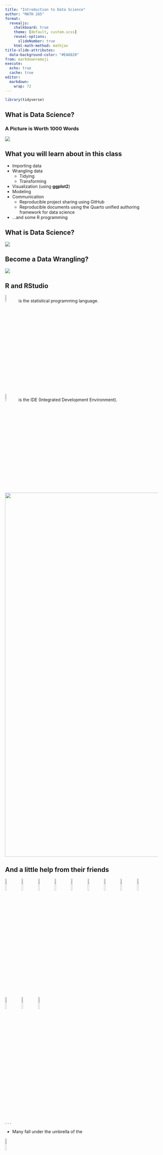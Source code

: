 ```yaml
---
title: "Introduction to Data Science"
author: "MATH 265"
format:
  revealjs:
    chalkboard: true
    theme: [default, custom.scss]
    reveal-options:
      slideNumber: true
    html-math-method: mathjax
title-slide-attributes:
  data-background-color: "#EA6820"
from: markdown+emoji
execute:
  echo: true
  cache: true
editor: 
  markdown: 
    wrap: 72
---
```


```r
library(tidyverse)
```

## What is Data Science?

### A Picture is Worth 1000 Words

![](https://r4ds.hadley.nz/diagrams/data-science/base.png){fig-align="center"}

## What you will learn about in this class {.smaller}

::: incremental
-   Importing data
-   Wrangling data
    -   Tidying
    -   Transforming
-   Visualization (using **ggplot2**)
-   Modeling
-   Communication
    -   Reproducible project sharing using GitHub
    -   Reproducible documents using the Quarto unified authoring
        framework for data science
-   ...and some R programming
:::

## What is Data Science?

![](figs/Intro_to_Math265/r4ds_diagram_overlay.png)

## Become a Data Wrangling?

![](figs/Intro_to_Math265/data_wrangler.png){fig-align="center"}

## R and RStudio

![](figs/Intro_to_Math265/stickers/R_logo.svg.png){width="8%"} is the
statistical programming language.

![](figs/Intro_to_Math265/stickers/RStudio.png){width="8%"} is the IDE
(Integrated Development Environment).

![](figs/Intro_to_Math265/engine-dashboard.png){fig-align="center"
width="1200"}

## And a little help from their friends

![](figs/Intro_to_Math265/stickers/forcats.png){width="10%"}
![](figs/Intro_to_Math265/stickers/ggplot2.png){width="10%"}
![](figs/Intro_to_Math265/stickers/knitr.png){width="10%"}
![](figs/Intro_to_Math265/stickers/lubridate.png){width="10%"}
![](figs/Intro_to_Math265/stickers/pipe.png){width="10%"}
![](figs/Intro_to_Math265/stickers/purrr.png){width="10%"}
![](figs/Intro_to_Math265/stickers/readr.png){width="10%"}
![](figs/Intro_to_Math265/stickers/rvest.png){width="10%"}
![](figs/Intro_to_Math265/stickers/shiny.png){width="10%"}
![](figs/Intro_to_Math265/stickers/stringr.png){width="10%"}
![](figs/Intro_to_Math265/stickers/tibble.png){width="10%"}
![](figs/Intro_to_Math265/stickers/tidyr.png){width="10%"}

. . .

-   Many fall under the umbrella of the

![](figs/Intro_to_Math265/stickers/tidyverse.png){fig-align="center"
width="10%"}

## What you will not learn in this class

::: incremental
-   Python and other languages\
-   Techniques for Big Data\
-   Machine Learning\
-   Statistical inference (confidence intervals and tests of
    significance)
:::

## What you also will not learn in this class

::: incremental
-   Base graphics in R (only used a little here)

-   The **mosaic** package

-   **ggformula** syntax for graphics (as used in MATH 260)
:::

# Version Control and Collaboration {background-color="#FAD9C7"}



## You already know a little about version control if you've used ...

-   Google drive

-   Dropbox

-   Microsoft Word with Track Changes

-   Other services with "version history"

## Git and GitHub {.smaller}

::::: columns
::: {.column width="50%"}
![](img/git-logo.png){width="25%"}

-   Git is a version control system

    -   Like “Track Changes” features from Microsoft Word, on steroids

-   It's not the only version control system, but it's a very popular
    one

-   Was created by Linus Torvalds in 2005
:::

::: {.column width="50%"}
![](img/GitHub_Logo.png){width="30%"}

<br>

-   GitHub is the home for your Git-based projects on the internet
    -   Like Dropbox but more powerful
-   We will use GitHub as a platform for submitting homework and
    collaboration on projects
:::
:::::

## 

![](https://devmountain.com/wp-content/uploads/2022/01/Gitvs_Github-1a-1.jpg)

::: aside
Source:
<https://blog.devmountain.com/git-vs-github-whats-the-difference>
:::

## Versioning

![](img/lego-steps.png)

::: aside
Source: [Data Science in a Box](https://datasciencebox.org/)
:::

## Versioning

### with human readable commit messages

![](img/lego-steps-commit-messages.png)

## Why do we need version control?

![](img/phd_comics_vc.gif){fig-align="center"}

::: incremental
-   Document projects
-   Facilitate team collaboration
-   Share work
:::

## How will we use Git and GitHub?

::: {.fragment .fade-in-then-out fragment-index="1"}
![](img/whole-game-01_265.png){.absolute top="0" left="0"}
:::

::: {.fragment .fade-in-then-out fragment-index="2"}
![](img/whole-game-02_265.png){.absolute top="0" left="0"}
:::

::: {.fragment .fade-in-then-out fragment-index="3"}
![](img/whole-game-03_265.png){.absolute top="0" left="0"}
:::

::: {.fragment .fade-in-then-out fragment-index="4"}
![](img/whole-game-04_265.png){.absolute top="0" left="0"}
:::

## Git and GitHub tips

-   Becoming Git masters is beyond the scope of the course.

-   Using the RStudio server to interface with GitHub will allow us to
    focus on just a few commands and avoid command line complications.

-   For much more on working with git and R, consult
    [happygitwithr.com](http://happygitwithr.com/). \|

## In-Class Activity

-   Creating your first repository

-   Your first commit

-   Finding your way around on the GitHub site

<br>

*Next time...*

*We get RStudio and GitHub to exchange credentials...*
